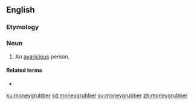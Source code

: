 {{also|money-grubber}}
==English==

===Etymology===
{{compound|en|money|grubber}}

===Noun===
{{en-noun}}

# An [[avaricious]] person.

====Related terms====
* {{l|en|money-grubbing}}

[[ku:moneygrubber]]
[[sd:moneygrubber]]
[[sv:moneygrubber]]
[[zh:moneygrubber]]